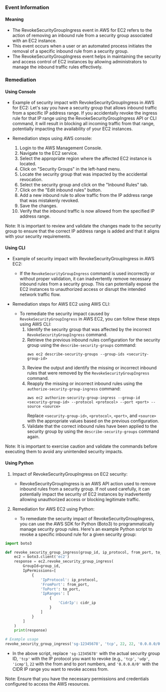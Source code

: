 
### Event Information

#### Meaning

- The RevokeSecurityGroupIngress event in AWS for EC2 refers to the action of removing an inbound rule from a security group associated with an EC2 instance.
- This event occurs when a user or an automated process initiates the removal of a specific inbound rule from a security group.
- The RevokeSecurityGroupIngress event helps in maintaining the security and access control of EC2 instances by allowing administrators to manage the inbound traffic rules effectively.

### Remediation

#### Using Console

- Example of security impact with RevokeSecurityGroupIngress in AWS for EC2: Let's say you have a security group that allows inbound traffic from a specific IP address range. If you accidentally revoke the ingress rule for that IP range using the RevokeSecurityGroupIngress API or CLI command, it will result in blocking all incoming traffic from that range, potentially impacting the availability of your EC2 instances.

- Remediation steps using AWS console:
  1. Login to the AWS Management Console.
  2. Navigate to the EC2 service.
  3. Select the appropriate region where the affected EC2 instance is located.
  4. Click on "Security Groups" in the left-hand menu.
  5. Locate the security group that was impacted by the accidental revocation.
  6. Select the security group and click on the "Inbound Rules" tab.
  7. Click on the "Edit inbound rules" button.
  8. Add a new inbound rule to allow traffic from the IP address range that was mistakenly revoked.
  9. Save the changes.
  10. Verify that the inbound traffic is now allowed from the specified IP address range.

Note: It is important to review and validate the changes made to the security group to ensure that the correct IP address range is added and that it aligns with your security requirements.

#### Using CLI

- Example of security impact with RevokeSecurityGroupIngress in AWS EC2:
  - If the `RevokeSecurityGroupIngress` command is used incorrectly or without proper validation, it can inadvertently remove necessary inbound rules from a security group. This can potentially expose the EC2 instances to unauthorized access or disrupt the intended network traffic flow.

- Remediation steps for AWS EC2 using AWS CLI:
  - To remediate the security impact caused by `RevokeSecurityGroupIngress` in AWS EC2, you can follow these steps using AWS CLI:
    1. Identify the security group that was affected by the incorrect `RevokeSecurityGroupIngress` command.
    2. Retrieve the previous inbound rules configuration for the security group using the `describe-security-groups` command:
       ```
       aws ec2 describe-security-groups --group-ids <security-group-id>
       ```
    3. Review the output and identify the missing or incorrect inbound rules that were removed by the `RevokeSecurityGroupIngress` command.
    4. Reapply the missing or incorrect inbound rules using the `authorize-security-group-ingress` command:
       ```
       aws ec2 authorize-security-group-ingress --group-id <security-group-id> --protocol <protocol> --port <port> --source <source>
       ```
       Replace `<security-group-id>`, `<protocol>`, `<port>`, and `<source>` with the appropriate values based on the previous configuration.
    5. Validate that the correct inbound rules have been applied to the security group by using the `describe-security-groups` command again.

Note: It is important to exercise caution and validate the commands before executing them to avoid any unintended security impacts.

#### Using Python

1. Impact of RevokeSecurityGroupIngress on EC2 security:
   - RevokeSecurityGroupIngress is an AWS API action used to remove inbound rules from a security group. If not used carefully, it can potentially impact the security of EC2 instances by inadvertently allowing unauthorized access or blocking legitimate traffic.

2. Remediation for AWS EC2 using Python:
   - To remediate the security impact of RevokeSecurityGroupIngress, you can use the AWS SDK for Python (Boto3) to programmatically manage security group rules. Here's an example Python script to revoke a specific inbound rule for a given security group:

```python
import boto3

def revoke_security_group_ingress(group_id, ip_protocol, from_port, to_port, cidr_ip):
    ec2 = boto3.client('ec2')
    response = ec2.revoke_security_group_ingress(
        GroupId=group_id,
        IpPermissions=[
            {
                'IpProtocol': ip_protocol,
                'FromPort': from_port,
                'ToPort': to_port,
                'IpRanges': [
                    {
                        'CidrIp': cidr_ip
                    }
                ]
            }
        ]
    )
    print(response)

# Example usage
revoke_security_group_ingress('sg-12345678', 'tcp', 22, 22, '0.0.0.0/0')
```

   - In the above script, replace `'sg-12345678'` with the actual security group ID, `'tcp'` with the IP protocol you want to revoke (e.g., `'tcp'`, `'udp'`, `'icmp'`), `22` with the from and to port numbers, and `'0.0.0.0/0'` with the CIDR IP range you want to revoke access from.

Note: Ensure that you have the necessary permissions and credentials configured to access the AWS resources.

